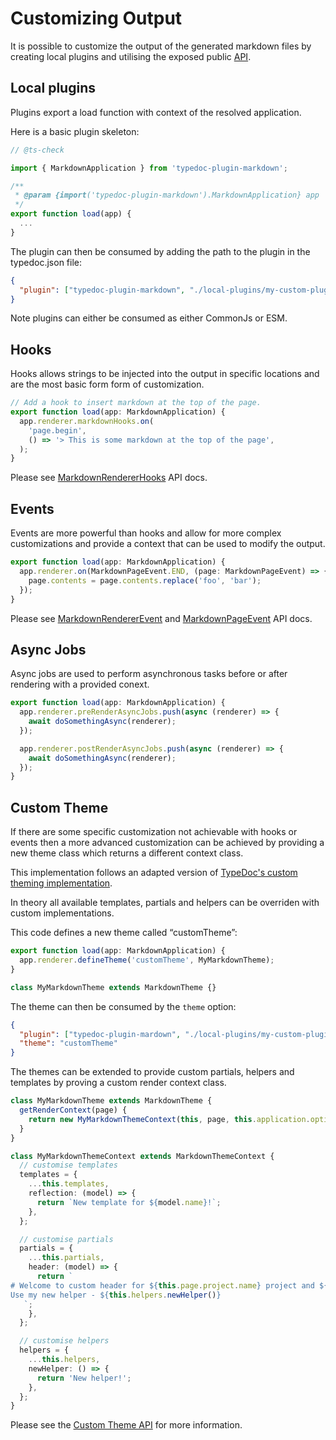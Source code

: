 
# Customizing Output

It is possible to customize the output of the generated markdown files by creating local plugins and utilising the exposed public [API](/api-docs).

## Local plugins

Plugins export a load function with context of the resolved application.

Here is a basic plugin skeleton:

```js filename="local-plugins/my-custom-plugin.mjs"
// @ts-check

import { MarkdownApplication } from 'typedoc-plugin-markdown';

/**
 * @param {import('typedoc-plugin-markdown').MarkdownApplication} app
 */
export function load(app) {
  ...
}
```

The plugin can then be consumed by adding the path to the plugin in the typedoc.json file:

```json filename="typedoc.json"
{
  "plugin": ["typedoc-plugin-markdown", "./local-plugins/my-custom-plugin.mjs"]
}
```

Note plugins can either be consumed as either CommonJs or ESM.

## Hooks

Hooks allows strings to be injected into the output in specific locations and are the most basic form form of customization.

```ts
// Add a hook to insert markdown at the top of the page.
export function load(app: MarkdownApplication) {
  app.renderer.markdownHooks.on(
    'page.begin',
    () => '> This is some markdown at the top of the page',
  );
}
```

Please see [MarkdownRendererHooks](/api-docs/Interface.MarkdownRendererHooks) API docs.

## Events

Events are more powerful than hooks and allow for more complex customizations and provide a context that can be used to modify the output.

```ts
export function load(app: MarkdownApplication) {
  app.renderer.on(MarkdownPageEvent.END, (page: MarkdownPageEvent) => {
    page.contents = page.contents.replace('foo', 'bar');
  });
}
```

Please see [MarkdownRendererEvent](/api-docs/Class.MarkdownRendererEvent) and [MarkdownPageEvent](/api-docs/Class.MarkdownPageEvent) API docs.

## Async Jobs

Async jobs are used to perform asynchronous tasks before or after rendering with a provided conext.

```ts
export function load(app: MarkdownApplication) {
  app.renderer.preRenderAsyncJobs.push(async (renderer) => {
    await doSomethingAsync(renderer);
  });

  app.renderer.postRenderAsyncJobs.push(async (renderer) => {
    await doSomethingAsync(renderer);
  });
}
```

## Custom Theme

If there are some specific customization not achievable with hooks or events then a more advanced customization can be achieved by providing a new theme class which returns a different context class.

This implementation follows an adapted version of [TypeDoc's custom theming implementation](https://github.com/TypeStrong/typedoc/blob/master/internal-docs/custom-themes.md).

In theory all available templates, partials and helpers can be overriden with custom implementations.

This code defines a new theme called “customTheme”:

```ts
export function load(app: MarkdownApplication) {
  app.renderer.defineTheme('customTheme', MyMarkdownTheme);
}

class MyMarkdownTheme extends MarkdownTheme {}
```

The theme can then be consumed by the `theme` option:

```json filename="typedoc.json"
{
  "plugin": ["typedoc-plugin-mardown", "./local-plugins/my-custom-plugin.js"],
  "theme": "customTheme"
}
```

The themes can be extended to provide custom partials, helpers and templates by proving a custom render context class.

```ts
class MyMarkdownTheme extends MarkdownTheme {
  getRenderContext(page) {
    return new MyMarkdownThemeContext(this, page, this.application.options);
  }
}

class MyMarkdownThemeContext extends MarkdownThemeContext {
  // customise templates
  templates = {
    ...this.templates,
    reflection: (model) => {
      return `New template for ${model.name}!`;
    },
  };

  // customise partials
  partials = {
    ...this.partials,
    header: (model) => {
      return `
# Welcome to custom header for ${this.page.project.name} project and ${model.name} model!
Use my new helper - ${this.helpers.newHelper()}
   `;
    },
  };

  // customise helpers
  helpers = {
    ...this.helpers,
    newHelper: () => {
      return 'New helper!';
    },
  };
}
```

Please see the [Custom Theme API](/api-docs#custom-theme) for more information.
